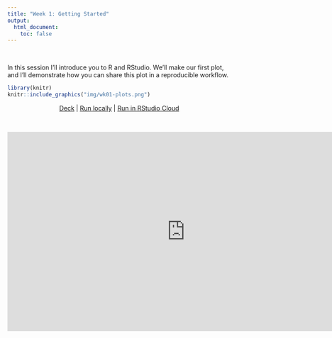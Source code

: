 ```yaml
---
title: "Week 1: Getting Started"
output:
  html_document:
    toc: false
---
```


<br>

In this session I'll introduce you to R and RStudio. We'll make our first plot, and I'll demonstrate how you can share this plot in a reproducible workflow.

```r
library(knitr)
knitr::include_graphics("img/wk01-plots.png")
```


<center>

[Deck](decks/w01-deck.html) | [Run locally]("https://github.com/ericpgreen/ieat-covid2020/blob/master/assignments/wk01.Rmd") | [Run in RStudio Cloud](https://rstudio.cloud/spaces/58787/join?access_code=OjiTdrJW4vnSj64sECi3NsIQw1Dwdvow0JHK7KJW)

<br>

<iframe width="800" height="450" src="https://www.youtube.com/embed/fntu_jMsWWE" frameborder="0" allow="accelerometer; autoplay; encrypted-media; gyroscope; picture-in-picture" allowfullscreen></iframe>
</center>

